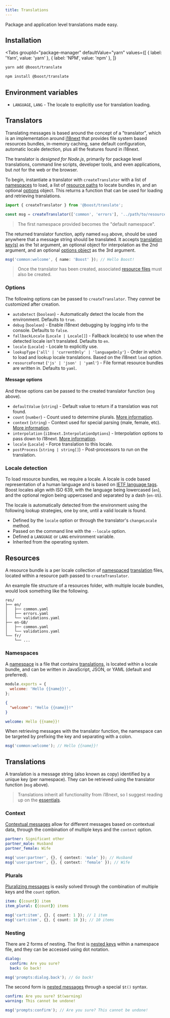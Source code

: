 ```yaml
---
title: Translations
---
```



<EnvBadges backend tooling />

Package and application level translations made easy.

## Installation

<Tabs
  groupId="package-manager"
  defaultValue="yarn"
  values={[
    { label: 'Yarn', value: 'yarn' },
    { label: 'NPM', value: 'npm' },
  ]}
>
  <TabItem value="yarn">

```bash
yarn add @boost/translate
```

  </TabItem>
  <TabItem value="npm">

```bash
npm install @boost/translate
```

  </TabItem>
</Tabs>

## Environment variables

- `LANGUAGE`, `LANG` - The locale to explicitly use for translation loading.

## Translators

Translating messages is based around the concept of a "translator", which is an implementation
around [i18next](https://www.npmjs.com/package/i18next) that provides file system based resources
bundles, in-memory caching, sane default configuration, automatic locale detection, plus all the
features found in i18next.

The translator is _designed for Node.js_, primarily for package level translations, command line
scripts, developer tools, and even applications, but _not_ for the web or the browser.

To begin, instantiate a translator with `createTranslator` with a list of [namespaces](#namespaces)
to load, a list of [resource paths](#resources) to locate bundles in, and an optional
[options](#options) object. This returns a function that can be used for loading and retrieving
translations.

```ts
import { createTranslator } from '@boost/translate';

const msg = createTranslator(['common', 'errors'], '../path/to/resources');
```

> The first namespace provided becomes the "default namespace".

The returned translator function, aptly named `msg` above, should be used anywhere that a message
string should be translated. It accepts [translation key(s)](#translations) as the 1st argument, an
optional object for interpolation as the 2nd argument, and an optional
[options object](#message-options) as the 3rd argument.

```ts
msg('common:welcome', { name: 'Boost' }); // Hello Boost!
```

> Once the translator has been created, associated [resource files](#resources) must also be
> created.

### Options

The following options can be passed to `createTranslator`. They _cannot_ be customized after
creation.

- `autoDetect` (`boolean`) - Automatically detect the locale from the environment. Defaults to
  `true`.
- `debug` (`boolean`) - Enable i18next debugging by logging info to the console. Defaults to
  `false`.
- `fallbackLocale` (`Locale | Locale[]`) - Fallback locale(s) to use when the detected locale isn't
  translated. Defaults to `en`.
- `locale` (`Locale`) - Locale to explicitly use.
- `lookupType` (`'all' | 'currentOnly' | 'languageOnly'`) - Order in which to load and lookup locale
  translations. Based on the i18next `load` option.
- `resourceFormat` (`'js' | 'json' | 'yaml'`) - File format resource bundles are written in.
  Defaults to `yaml`.

#### Message options

And these options can be passed to the created translator function (`msg` above).

- `defaultValue` (`string`) - Default value to return if a translation was not found.
- `count` (`number`) - Count used to determine plurals.
  [More information](https://www.i18next.com/translation-function/plurals).
- `context` (`string`) - Context used for special parsing (male, female, etc).
  [More information](https://www.i18next.com/translation-function/context).
- `interpolation` (`i18next.InterpolationOptions`) - Interpolation options to pass down to i18next.
  [More information](https://www.i18next.com/translation-function/interpolation#additional-options).
- `locale` (`Locale`) - Force translation to this locale.
- `postProcess` (`string | string[]`) - Post-processors to run on the translation.

### Locale detection

To load resource bundles, we require a locale. A locale is code based representation of a human
language and is based on [IETF language tags](https://en.wikipedia.org/wiki/IETF_language_tag).
Boost locales align with ISO 639, with the language being lowercased (`en`), and the optional region
being uppercased and separated by a dash (`en-US`).

The locale is automatically detected from the environment using the following lookup strategies, one
by one, until a valid locale is found.

- Defined by the `locale` option or through the translator's `changeLocale` method.
- Passed on the command line with the `--locale` option.
- Defined a `LANGUAGE` or `LANG` environment variable.
- Inherited from the operating system.

## Resources

A resource bundle is a per locale collection of [namespaced](#namespaces)
[translation](#translations) files, located within a resource path passed to `createTranslator`.

An example file structure of a resources folder, with multiple locale bundles, would look something
like the following.

```
res/
├── en/
│   ├── common.yaml
│   ├── errors.yaml
│   └── validations.yaml
├── en-GB/
│   ├── common.yaml
│   └── validations.yaml
└── fr/
    └── ...
```

### Namespaces

A [namespace](https://www.i18next.com/principles/namespaces) is a file that contains
[translations](#translations), is located within a locale bundle, and can be written in JavaScript,
JSON, or YAML (default and preferred).

```js title="res/en/common.js"
module.exports = {
  welcome: 'Hello {{name}}!',
};
```

```json title="res/en/common.json"
{
  "welcome": "Hello {{name}}!"
}
```

```yaml title="res/en/common.yaml"
welcome: Hello {{name}}!
```

When retrieving messages with the translator function, the namespace can be targeted by prefixing
the key and separating with a colon.

```ts
msg('common:welcome'); // Hello {{name}}!
```

## Translations

A translation is a message string (also known as copy) identified by a unique key (per namespace).
They can be retrieved using the translator function (`msg` above).

> Translations inherit all functionality from i18next, so I suggest reading up on the
> [essentials](https://www.i18next.com/translation-function/essentials).

### Context

[Contextual messages](https://www.i18next.com/translation-function/context) allow for different
messages based on contextual data, through the combination of multiple keys and the `context`
option.

```yaml title="res/en/user.yaml"
partner: Significant other
partner_male: Husband
partner_female: Wife
```

```ts
msg('user:partner', {}, { context: 'male' }); // Husband
msg('user:partner', {}, { context: 'female' }); // Wife
```

### Plurals

[Pluralizing messages](https://www.i18next.com/translation-function/plurals) is easily solved
through the combination of multiple keys and the `count` option.

```yaml title="res/en/cart.yaml"
item: {{count}} item
item_plural: {{count}} items
```

```ts
msg('cart:item', {}, { count: 1 }); // 1 item
msg('cart:item', {}, { count: 10 }); // 10 items
```

### Nesting

There are 2 forms of nesting. The first is
[nested keys](https://www.i18next.com/translation-function/essentials#accessing-keys) within a
namespace file, and they can be accessed using dot notation.

```yaml title="res/en/prompts.yaml"
dialog:
  confirm: Are you sure?
  back: Go back!
```

```ts
msg('prompts:dialog.back'); // Go back!
```

The second form is [nested messages](https://www.i18next.com/translation-function/nesting) through a
special `$t()` syntax.

```yaml title="res/en/prompts.yaml"
confirm: Are you sure? $t(warning)
warning: This cannot be undone!
```

```ts
msg('prompts:confirm'); // Are you sure? This cannot be undone!
```
